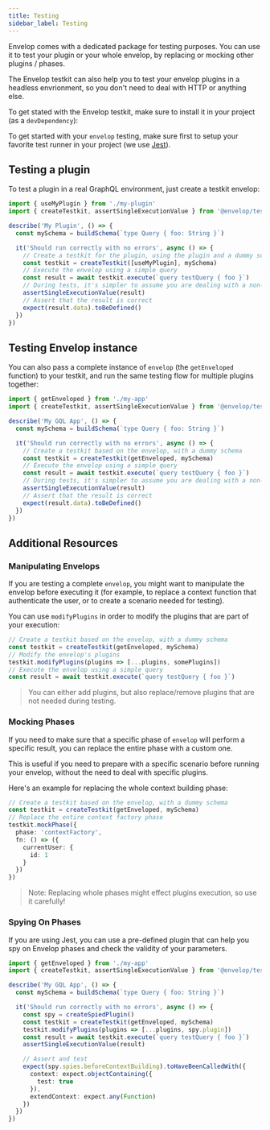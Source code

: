 ```yaml
---
title: Testing
sidebar_label: Testing
---
```


Envelop comes with a dedicated package for testing purposes. You can use it to test your plugin or your whole envelop, by replacing or mocking other plugins / phases.

The Envelop testkit can also help you to test your envelop plugins in a headless envrionment, so you don't need to deal with HTTP or anything else.

To get stated with the Envelop testkit, make sure to install it in your project (as a `devDependency`):

<PackageInstall packages="@envelop/testing -D" />

To get started with your `envelop` testing, make sure first to setup your favorite test runner in your project (we use [Jest](https://jestjs.io/)).

## Testing a plugin

To test a plugin in a real GraphQL environment, just create a testkit envelop:

```ts
import { useMyPlugin } from './my-plugin'
import { createTestkit, assertSingleExecutionValue } from '@envelop/testing'

describe('My Plugin', () => {
  const mySchema = buildSchema(`type Query { foo: String }`)

  it('Should run correctly with no errors', async () => {
    // Create a testkit for the plugin, using the plugin and a dummy schema
    const testkit = createTestkit([useMyPlugin], mySchema)
    // Execute the envelop using a simple query
    const result = await testkit.execute(`query testQuery { foo }`)
    // During tests, it's simpler to assume you are dealing with a non-stream responses
    assertSingleExecutionValue(result)
    // Assert that the result is correct
    expect(result.data).toBeDefined()
  })
})
```

## Testing Envelop instance

You can also pass a complete instance of `envelop` (the `getEnveloped` function) to your testkit, and run the same testing flow for multiple plugins together:

```ts
import { getEnveloped } from './my-app'
import { createTestkit, assertSingleExecutionValue } from '@envelop/testing'

describe('My GQL App', () => {
  const mySchema = buildSchema(`type Query { foo: String }`)

  it('Should run correctly with no errors', async () => {
    // Create a testkit based on the envelop, with a dummy schema
    const testkit = createTestkit(getEnveloped, mySchema)
    // Execute the envelop using a simple query
    const result = await testkit.execute(`query testQuery { foo }`)
    // During tests, it's simpler to assume you are dealing with a non-stream responses
    assertSingleExecutionValue(result)
    // Assert that the result is correct
    expect(result.data).toBeDefined()
  })
})
```

## Additional Resources

### Manipulating Envelops

If you are testing a complete `envelop`, you might want to manipulate the envelop before executing it (for example, to replace a context function that authenticate the user, or to create a scenario needed for testing).

You can use `modifyPlugins` in order to modify the plugins that are part of your execution:

```ts
// Create a testkit based on the envelop, with a dummy schema
const testkit = createTestkit(getEnveloped, mySchema)
// Modify the envelop's plugins
testkit.modifyPlugins(plugins => [...plugins, somePlugins])
// Execute the envelop using a simple query
const result = await testkit.execute(`query testQuery { foo }`)
```

> You can either add plugins, but also replace/remove plugins that are not needed during testing.

### Mocking Phases

If you need to make sure that a specific phase of `envelop` will perform a specific result, you can replace the entire phase with a custom one.

This is useful if you need to prepare with a specific scenario before running your envelop, without the need to deal with specific plugins.

Here's an example for replacing the whole context building phase:

```ts
// Create a testkit based on the envelop, with a dummy schema
const testkit = createTestkit(getEnveloped, mySchema)
// Replace the entire context factory phase
testkit.mockPhase({
  phase: 'contextFactory',
  fn: () => ({
    currentUser: {
      id: 1
    }
  })
})
```

> Note: Replacing whole phases might effect plugins execution, so use it carefully!

### Spying On Phases

If you are using Jest, you can use a pre-defined plugin that can help you spy on Envelop phases and check the validity of your parameters.

```ts
import { getEnveloped } from './my-app'
import { createTestkit, assertSingleExecutionValue } from '@envelop/testing'

describe('My GQL App', () => {
  const mySchema = buildSchema(`type Query { foo: String }`)

  it('Should run correctly with no errors', async () => {
    const spy = createSpiedPlugin()
    const testkit = createTestkit(getEnveloped, mySchema)
    testkit.modifyPlugins(plugins => [...plugins, spy.plugin])
    const result = await testkit.execute(`query testQuery { foo }`)
    assertSingleExecutionValue(result)

    // Assert and test
    expect(spy.spies.beforeContextBuilding).toHaveBeenCalledWith({
      context: expect.objectContaining({
        test: true
      }),
      extendContext: expect.any(Function)
    })
  })
})
```
